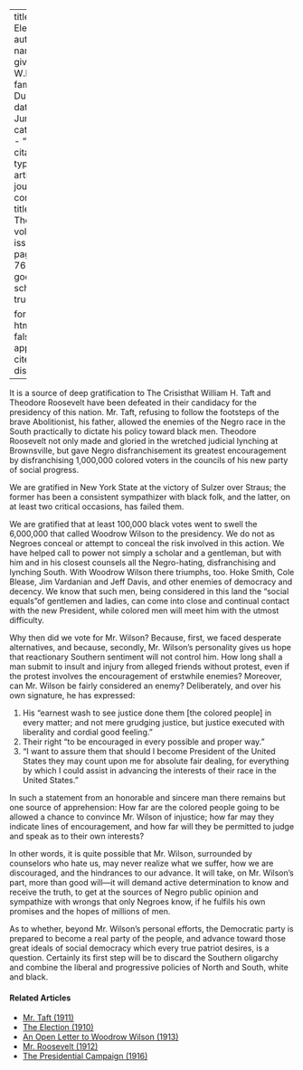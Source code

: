 
---
title: 'The Election'
author:
  - name:
      given: W.E.B.
      family: Du Bois
date: Jun. 1912
categories: 
  - ""
citation: 
  type: article-journal
  container-title: The Crisis
  volume: 5
  issue: 2
  page: 75--76
google-scholar: true

format:
  html:
    toc: false
    appendix-cite-as: display
---



It is a source of deep gratification to <span class="crisis-title">The Crisis</span>that William H. Taft and Theodore Roosevelt have been defeated in their candidacy for the presidency of this nation. Mr. Taft, refusing to follow the footsteps of the brave Abolitionist, his father, allowed the enemies of the Negro race in the South practically to dictate his policy toward black men. Theodore Roosevelt not only made and gloried in the wretched judicial lynching at Brownsville, but gave Negro disfranchisement its greatest encouragement by disfranchising 1,000,000 colored voters in the councils of his new party of social progress.

We are gratified in New York State at the victory of Sulzer over Straus; the former has been a consistent sympathizer with black folk, and the latter, on at least two critical occasions, has failed them.

We are gratified that at least 100,000 black votes went to swell the 6,000,000 that called Woodrow Wilson to the presidency. We do not as Negroes conceal or attempt to conceal the risk involved in this action. We have helped call to power not simply a scholar and a gentleman, but with him and in his closest counsels all the Negro-hating, disfranchising and lynching South. With Woodrow Wilson there triumphs, too. Hoke Smith, Cole Blease, Jim Vardanian and Jeff Davis, and other enemies of democracy and decency. We know that such men, being considered in this land the "social equals"of gentlemen and ladies, can come into close and continual contact with the new President, while colored men will meet him with the utmost difficulty.

Why then did we vote for Mr. Wilson? Because, first, we faced desperate alternatives, and because, secondly, Mr. Wilson's personality gives us hope that reactionary Southern sentiment will not control him. How long shall a man submit to insult and injury from alleged friends without protest, even if the protest involves the encouragement of erstwhile enemies? Moreover, can Mr. Wilson be fairly considered an enemy? Deliberately, and over his own signature, he has expressed:

1. His "earnest wash to see justice done them [the colored people] in every matter; and not mere grudging justice, but justice executed with liberality and cordial good feeling."
2. Their right "to be encouraged in every possible and proper way."
3. "I want to assure them that should I become President of the United States they may count upon me for absolute fair dealing, for everything by which I could assist in advancing the interests of their race in the United States."

In such a statement from an honorable and sincere man there remains but one source of apprehension: How far are the colored people going to be allowed a chance to convince Mr. Wilson of injustice; how far may they indicate lines of encouragement, and how far will they be permitted to judge and speak as to their own interests?

In other words, it is quite possible that Mr. Wilson, surrounded by counselors who hate us, may never realize what we suffer, how we are discouraged, and the hindrances to our advance. It will take, on Mr. Wilson's part, more than good will---it will demand active determination to know and receive the truth, to get at the sources of Negro public opinion and sympathize with wrongs that only Negroes know, if he fulfils his own promises and the hopes of millions of men.

As to whether, beyond Mr. Wilson's personal efforts, the Democratic party is prepared to become a real party of the people, and advance toward those great ideals of social democracy which every true patriot desires, is a question. Certainly its first step will be to discard the Southern oligarchy and combine the liberal and progressive policies of North and South, white and black.

<!-- Similar articles start here -->
<div  class="clear-wrap"></div>

#### Related Articles

* [Mr. Taft (1911)](/Volumes/02/06/taft.html)
* [The Election (1910)](/Volumes/01/02/election.html)
* [An Open Letter to Woodrow Wilson (1913)](/Volumes/05/05/open_letter.html)
* [Mr. Roosevelt (1912)](/Volumes/04/05/mr_roosevelt.html)
* [The Presidential Campaign (1916)](/Volumes/12/06/presidential_campaign.html)

<!-- Similar articles end here -->